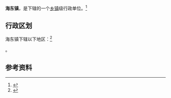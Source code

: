 {{中国乡级行政区|53/29/01/105/000
|位置图文件名 = [[File:海东镇位置图.svg|200px]]
|位置图描述 = 海东镇在大理市的位置
|政府驻地 = 向阳村
|毗邻行政区 = 东：[[宾川县|宾川县]]<br>南：[[凤仪镇_(大理市)|凤仪镇]]<br>西：[[洱海|洱海]]<br>北：[[挖色镇|挖色镇]]
|总面积 = 128平方千米
|总人口 = 32,411<ref>{{Cite web |date=2021-07-02 |title=大理市第七次全国人口普查主要数据公报 |url=https://mp.weixin.qq.com/s/9omNqFLNKbyS3USr313TlA |website=大理统计 |access-date=2022-06-13}}</ref>
|总人口年份 = 2020
}}

'''海东镇'''，是{{PRC admin/fullname|53/29/01/105/000|3}}下辖的一个[[乡镇|乡镇]]级行政单位。<ref>{{PRC admin/ref sgc|{{PRC admin/parent|53/29/01/105/000}}}}</ref>

== 行政区划 ==

海东镇下辖以下地区：<ref>{{PRC admin/ref sgc|53/29/01/105/000}}</ref>

{{PRC admin/children|53/29/01/105/000}}。

== 参考资料 ==

{{reflist}}

{{行政区划小作品}}
{{PRC admin/navcat|53/29/01/105/000}}